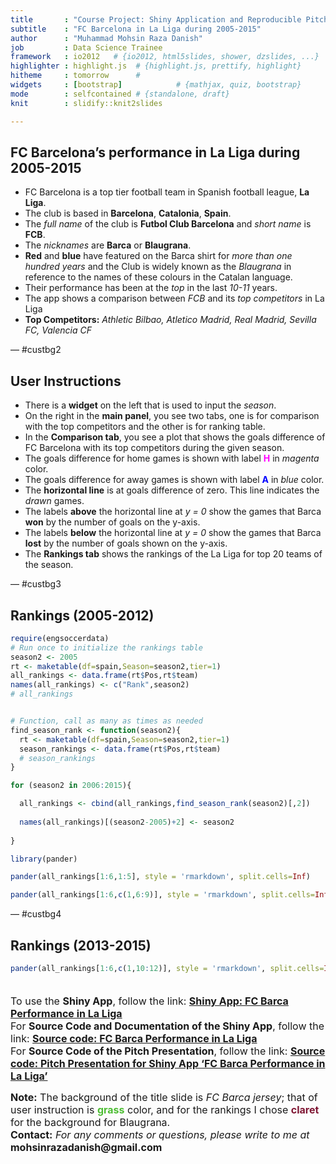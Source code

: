 ```yaml
---
title       : "Course Project: Shiny Application and Reproducible Pitch"
subtitle    : "FC Barcelona in La Liga during 2005-2015"
author      : "Muhammad Mohsin Raza Danish"
job         : Data Science Trainee
framework   : io2012   # {io2012, html5slides, shower, dzslides, ...}
highlighter : highlight.js  # {highlight.js, prettify, highlight}
hitheme     : tomorrow      # 
widgets     : [bootstrap]            # {mathjax, quiz, bootstrap}
mode        : selfcontained # {standalone, draft}
knit        : slidify::knit2slides

---
```


<style>

#io2012-toc .nav-pills > .active > a{
  background-color: darkslategray;
  color: #000000;
}


.title-slide {

  background-image:url(assets/img/barca_shirt.png);
  background-repeat: no-repeat;
  background-position: center center;
  background-size: cover;
  <!-- title-color: #90FEFB; -->
  color: #000000
  /* background-color: #4DBD33; FC Barca blue: #00529F, FC Barca claret: #722F37, grass: #4DBD33, spring green:#00EE76 */
  /* font-color: #00529F; */
  
}

.title-slide hgroup > h1{
  font-family: 'Oswald', sans-serif;
  color: #000000
}

.title-slide hgroup > h2{
  font-family: 'Oswald', 'Calibri', sans-serif;
  color: #000000;
}

.title-slide hgroup > p{
  font-family: 'Oswald', 'Calibri', sans-serif;
  color: #CCCCCC;
}



slide:not(.segue) h2{
  font-family: 'Calibri', Arial, sans-serif;
  font-size: 52px;
  font-style: normal;
  font-weight: bold;
  text-transform: normal;
  letter-spacing: -2px;
  line-height: 1.2em;
/*  color: #193441;*/
/*  color: #02574D;*/
  <!-- color: #CC2904; -->
  color: #000000;
}


/* Fonts and Spacing */
article p, article li, article li.build, section p, section li{
  font-family: 'Open Sans','Helvetica', 'Crimson Text', 'Garamond',  'Palatino', sans-serif;
  text-align: justify;
  font-size:22px;
  line-height: 1.5em;
  color: #000000;
}





</style>


## FC Barcelona's performance in La Liga during 2005-2015


- FC Barcelona is a top tier football team in Spanish football league, **La Liga**.
- The club is based in **Barcelona**, **Catalonia**, **Spain**.
- The *full name* of the club is **Futbol Club Barcelona** and *short name* is **FCB**.
- The *nicknames* are **Barca** or **Blaugrana**.
- **Red** and **blue** have featured on the Barca shirt for *more than one hundred years* and the Club is widely known as the *Blaugrana* in reference to the names of these colours in the Catalan language.
- Their performance has been at the *top* in the last *10-11* years.
- The app shows a comparison between *FCB* and its *top competitors* in La Liga
- **Top Competitors:**
 *Athletic Bilbao, Atletico Madrid, Real Madrid, Sevilla FC, Valencia CF*


--- #custbg2

<style>
#custbg2 {
  background-color: #4DBD33; /* FC Barca blue: #00529F, FC Barca claret: #722F37, grass: #4DBD33, spring green:#00EE76 */
  <!-- font-color: #00529F; -->
}

#custbg2 h2{
  color: #000000;

}

</style>

## User Instructions

- There is a **widget** on the left that is used to input the *season*.
- On the right in the **main panel**, you see two tabs, one is for comparison with the top competitors and the other is for ranking table.
- In the **Comparison tab**, you see a plot that shows the goals difference of FC Barcelona with its top competitors during the given season.
- The goals difference for home games is shown with label <font color = "magenta">**H**</font> in *magenta* color. 
- The goals difference for away games is shown with label <font color = "blue">**A**</font> in *blue* color.
- The **horizontal line** is at goals difference of zero. This line indicates the *drawn* games. 
- The labels **above** the horizontal line at *y = 0* show the games that Barca **won** by the number of goals on the y-axis. 
- The labels **below** the horizontal line at *y = 0* show the games that Barca **lost** by the number of goals shown on the y-axis.
- The **Rankings tab** shows the rankings of the La Liga for top 20 teams of the season.

--- #custbg3 

<style>

#custbg3 {
  background-color: #7F1734; /* FC Barca blue: #00529F, FC Barca claret: #7F1734 or #722F37, grass: #4DBD33, spring green:#00EE76 */
}

#custbg3 h2{
  color: #000000;
}
</style>

## Rankings (2005-2012)


```r

require(engsoccerdata)
# Run once to initialize the rankings table
season2 <- 2005
rt <- maketable(df=spain,Season=season2,tier=1)
all_rankings <- data.frame(rt$Pos,rt$team)
names(all_rankings) <- c("Rank",season2)
# all_rankings


# Function, call as many as times as needed
find_season_rank <- function(season2){
  rt <- maketable(df=spain,Season=season2,tier=1)
  season_rankings <- data.frame(rt$Pos,rt$team)
  # season_rankings
}

for (season2 in 2006:2015){

  all_rankings <- cbind(all_rankings,find_season_rank(season2)[,2])
  
  names(all_rankings)[(season2-2005)+2] <- season2
  
} 

library(pander)

pander(all_rankings[1:6,1:5], style = 'rmarkdown', split.cells=Inf)

pander(all_rankings[1:6,c(1,6:9)], style = 'rmarkdown', split.cells=Inf)

```


--- #custbg4

<style>
#custbg4 {
  background-color: #FFFFFF; /* FC Barca blue: #00529F, FC Barca claret: #722F37, grass: #4DBD33, spring green:#00EE76, tropical blue: #62B1F6, picasso blue: #0276FD */
  /* font-color: #00529F; */
}

</style>


## Rankings (2013-2015)

```r

pander(all_rankings[1:6,c(1,10:12)], style = 'rmarkdown', split.cells=Inf)

```

<font size = 3> <br>To use the **Shiny App**, follow the link: <a href ="https://mohsinraza.shinyapps.io/FCB_Performance_LaLiga/"> **Shiny App: FC Barca Performance in La Liga** </a> <br> </font>
<font size = 3> For **Source Code and Documentation of the Shiny App**, follow the link: <a href ="https://github.com/mohsinrazadanish/FCB_Performance_LaLiga"> **Source code: FC Barca Performance in La Liga** </a> <br> </font>
<font size = 3>For **Source Code of the Pitch Presentation**, follow the link: <a href = "https://github.com/mohsinrazadanish/Pitch-Presentation_FCB_Perf_LaLiga"> **Source code: Pitch Presentation for Shiny App 'FC Barca Performance in La Liga'** </a> <br> </font>

<font size=3>**Note:** The background of the title slide is *FC Barca jersey*; that of user instruction is <font color=#4DBD33>**grass**</font> color, and for the rankings I chose <font color=#7F1734>**claret**</font> for the background for Blaugrana. <br> </font>
<font size=3> **Contact:** *For any comments or questions, please write to me at* **mohsinrazadanish@gmail.com** </font>